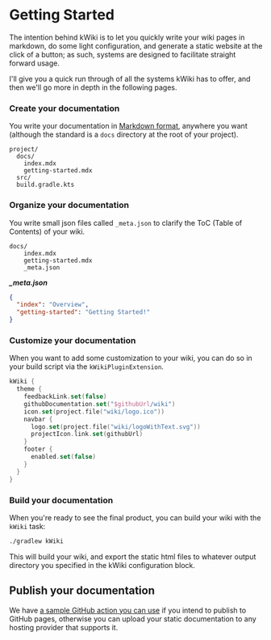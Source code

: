 # Getting Started

The intention behind kWiki is to let you quickly write your wiki pages in markdown, do some light configuration, and
generate a static website at the click of a button; as such, systems are designed to facilitate straight forward usage.

I'll give you a quick run through of all the systems kWiki has to offer, and then we'll go more in depth in the
following pages.

### Create your documentation

You write your documentation in [Markdown format](), anywhere you want (although the standard is a `docs` directory at the
root of your project).

```
project/
  docs/
    index.mdx
    getting-started.mdx
  src/
  build.gradle.kts
```

### Organize your documentation

You write small json files called `_meta.json` to clarify the ToC (Table of Contents) of your wiki.

```
docs/
    index.mdx
    getting-started.mdx
    _meta.json
```

***_meta.json***
```json
{
  "index": "Overview",
  "getting-started": "Getting Started!"
}
```

### Customize your documentation

When you want to add some customization to your wiki, you can do so in your build script via the `kWikiPluginExtension`.

```kotlin
kWiki {
  theme {
    feedbackLink.set(false)
    githubDocumentation.set("$githubUrl/wiki")
    icon.set(project.file("wiki/logo.ico"))
    navbar {
      logo.set(project.file("wiki/logoWithText.svg"))
      projectIcon.link.set(githubUrl)
    }
    footer {
      enabled.set(false)
    }
  }
}
```

### Build your documentation

When you're ready to see the final product, you can build your wiki with the `kWiki` task:

```bash
./gradlew kWiki
```

This will build your wiki, and export the static html files to whatever output directory you specified in the kWiki
configuration block.

## Publish your documentation

We have [a sample GitHub action you can use]() if you intend to publish to GitHub pages, otherwise you can upload your
static documentation to any hosting provider that supports it.
